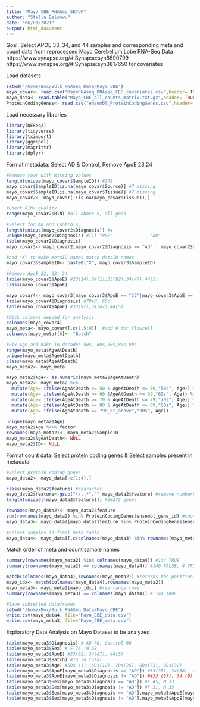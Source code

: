 ```yaml
---
title: "Mayo_CBE_RNASeq_SETUP"
author: "Stella Belonwu"
date: "06/08/2021"
output: html_document
---
```

Goal: Select APOE 33, 34, and 44 samples and corresponding meta and count data from reprocessed Mayo Cerebellum Lobe RNA-Seq Data\
https://www.synapse.org/#!Synapse:syn8690799 \
https://www.synapse.org/#!Synapse:syn3817650 for covariates\

Load datasets
```r
setwd("/home/Box/Bulk_RNASeq_Data/Mayo_CBE")
mayo_covar<- read.csv("MayoRNAseq_RNAseq_CER_covariates.csv",header= TRUE, sep = ",", stringsAsFactors=FALSE)
mayo_data<- read.table("Mayo_CBE_all_counts_matrix.txt.gz",header= TRUE, sep = "\t", stringsAsFactors=FALSE)
ProteinCodingGenes<- read.csv("ensembl_ProteinCodingGenes.csv",header= TRUE, sep = ",", stringsAsFactors=FALSE)
```

Load necessary libraries
```r
library(DESeq2) 
library(tidyverse)
library(tximport)
library(ggrepel)
library(magrittr)
library(dplyr)
```

Format metadata: Select AD & Control, Remove ApoE 23,24
```r
#Remove rows with missing values
length(unique(mayo_covar$SampleID)) #278
mayo_covar$SampleID[is.na(mayo_covar$Source)] #7 missing 
mayo_covar$SampleID[is.na(mayo_covar$Tissue)] #7 missing 
mayo_covar2<- mayo_covar[!(is.na(mayo_covar$Tissue)),]

#Check RIN/ quality
range(mayo_covar2$RIN) #all above 5, all good

#Select for AD and Controls
length(unique(mayo_covar2$Diagnosis)) #4
unique(mayo_covar2$Diagnosis) #[1] "PSP"              "AD"               "Control"                      "Pathologic Aging"
table(mayo_covar2$Diagnosis)
mayo_covar3<- mayo_covar2[mayo_covar2$Diagnosis == "AD" | mayo_covar2$Diagnosis == "Control",]

#Add "X" to make metaID names match dataID names
mayo_covar3$SampleID<- paste0("X", mayo_covar3$SampleID)

#Remove ApoE 22, 23, 24
table(mayo_covar3$ApoE) #23(14),24(1),33(92),34(47),44(5)
class(mayo_covar3$ApoE)

mayo_covar4<- mayo_covar3[mayo_covar3$ApoE == "33"|mayo_covar3$ApoE == "34"|mayo_covar3$ApoE == "44" ,]
table(mayo_covar4$Diagnosis) #78ad, 66c
table(mayo_covar4$ApoE) #33(92),34(47),44(5)

#Pick columns needed for analysis
colnames(mayo_covar4)
mayo_meta<- mayo_covar4[,c(1,5:9)]  #add 9 for flowcell
colnames(mayo_meta)[6]<- "Batch"

#Fix Age and make in decades 50s, 60s,70s,80s,90s
range(mayo_meta$AgeAtDeath)
unique(mayo_meta$AgeAtDeath)
class(mayo_meta$AgeAtDeath)
mayo_meta2<- mayo_meta

mayo_meta2$Age<- as.numeric(mayo_meta2$AgeAtDeath)
mayo_meta2<- mayo_meta2 %>%
  mutate(Age= ifelse(AgeAtDeath >= 50 & AgeAtDeath <= 59,"50s", Age)) %>%
  mutate(Age= ifelse(AgeAtDeath >= 60 &AgeAtDeath <= 69,"60s", Age)) %>%
  mutate(Age= ifelse(AgeAtDeath >= 70 & AgeAtDeath <= 79,"70s", Age)) %>%
  mutate(Age= ifelse(AgeAtDeath >= 80 & AgeAtDeath <= 89,"80s", Age)) %>%
  mutate(Age= ifelse(AgeAtDeath == "90_or_above","90s", Age)) 
  
unique(mayo_meta2$Age)
mayo_meta2$Age %<>% factor
rownames(mayo_meta2)<- mayo_meta2$SampleID
mayo_meta2$AgeAtDeath<- NULL
mayo_meta2$ID<- NULL
```

Format count data: Select protein coding genes & Select samples present in metadata
```r
#Select protein coding genes
mayo_data2<- mayo_data[-c(1:4),]

class(mayo_data2$feature) #character
mayo_data2$feature<-gsub("\\..*","",mayo_data2$feature) #remove numbers/characters after "." to match ensembl gene ids from biomart
length(unique((mayo_data2$feature))) #60275 genes

rownames(mayo_data2)<- mayo_data2$feature
sum(rownames(mayo_data2) %in% ProteinCodingGenes$ensembl_gene_id) #count number of protein coding genes 19679/60275
mayo_data3<- mayo_data2[mayo_data2$feature %in% ProteinCodingGenes$ensembl_gene_id,] #select only protein coding genes
 
#Select samples in final meta table
mayo_data4<- mayo_data3[,c(colnames(mayo_data3) %in% rownames(mayo_meta2))]
```

Match order of meta and count sample names
```r
summary(rownames(mayo_meta2) %in% colnames(mayo_data4)) #144 TRUE
summary(rownames(mayo_meta2) == colnames(mayo_data4)) #140 FALSE, 4 TRUE

match(colnames(mayo_data4),rownames(mayo_meta2)) #returns the position of the matches (indices) with respect to the second vector
mayo_idx<- match(colnames(mayo_data4),rownames(mayo_meta2))
mayo_meta3<- mayo_meta2[mayo_idx,] #rearrange rows
summary(rownames(mayo_meta3) == colnames(mayo_data4)) # 144 TRUE

#Save subsetted dataframes  
setwd("/home/Box/Bulk_RNASeq_Data/Mayo_CBE")
write.csv(mayo_data4, file="Mayo_CBE_data.csv")
write.csv(mayo_meta3, file="Mayo_CBE_meta.csv")
```

Exploratory Data Analysis on Mayo Dataset to be analyzed
```r
table(mayo_meta3$Diagnosis) # AD 78, Control 66
table(mayo_meta3$Sex) # F 76, M 68
table(mayo_meta3$ApoE) #33(92),34(47), 44(5)
table(mayo_meta3$Batch) #15 in total
table(mayo_meta3$Age) #50s (1), 60s(12), 70s(26), 80s(73), 90s(32)
table(mayo_meta3$ApoE[mayo_meta3$Diagnosis == "AD"]) #33(35), 34(38), 44(5)
table(mayo_meta3$ApoE[mayo_meta3$Diagnosis != "AD"]) ##33 (57), 34 (9)
table(mayo_meta3$Sex[mayo_meta3$Diagnosis == "AD"]) #F 45, M 33
table(mayo_meta3$Sex[mayo_meta3$Diagnosis != "AD"]) #F 31, M 35
table(mayo_meta3$Sex[mayo_meta3$Diagnosis == "AD"],mayo_meta3$ApoE[mayo_meta3$Diagnosis == "AD"]) 
table(mayo_meta3$Sex[mayo_meta3$Diagnosis != "AD"],mayo_meta3$ApoE[mayo_meta3$Diagnosis != "AD"])
```
